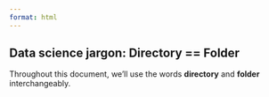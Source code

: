 ```yaml
---
format: html
---
```


::: {.callout-note collapse=true}
## Data science jargon: Directory == Folder
Throughout this document, we'll use the words **directory** and **folder** interchangeably.
:::
